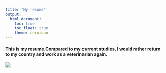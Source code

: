 ---
title: "My resume"
output: 
  html_document:
    toc: true
    toc_float: true
    theme: cerulean
---

#### This is my resume.Compared to my current studies, I would rather return to my country and work as a veterinarian again.

<img src=pictures/He,Yining_Resume_00.jpg>